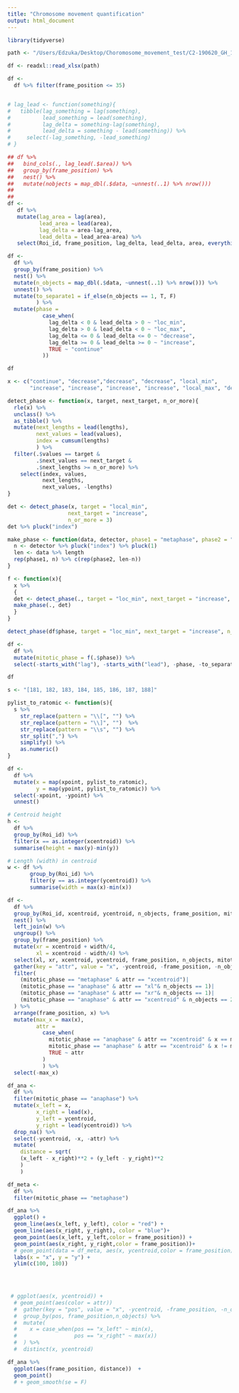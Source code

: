 ```yaml
---
title: "Chromosome movement quantification"
output: html_document
---
```




```r
library(tidyverse)

path <- "/Users/Edzuka/Desktop/Choromosome_movement_test/C2-190620_GH_100p10s_002_macro.xlsx"

df <- readxl::read_xlsx(path)

df <- 
  df %>% filter(frame_position <= 35)


# lag_lead <- function(something){
#   tibble(lag_something = lag(something), 
#          lead_something = lead(something),
#          lag_delta = something-lag(something),
#          lead_delta = something - lead(something)) %>% 
#     select(-lag_something, -lead_something)
# }

## df %>% 
##   bind_cols(., lag_lead(.$area)) %>% 
##   group_by(frame_position) %>%
##   nest() %>% 
##   mutate(nobjects = map_dbl(.$data, ~unnest(..1) %>% nrow()))
##   
## 
df <- 
   df %>% 
   mutate(lag_area = lag(area),
          lead_area = lead(area), 
          lag_delta = area-lag_area,
          lead_delta = lead_area-area) %>% 
   select(Roi_id, frame_position, lag_delta, lead_delta, area, everything())

df <- 
  df %>% 
  group_by(frame_position) %>% 
  nest() %>% 
  mutate(n_objects = map_dbl(.$data, ~unnest(..1) %>% nrow())) %>% 
  unnest() %>% 
  mutate(to_separate1 = if_else(n_objects == 1, T, F)
         ) %>% 
  mutate(phase =
           case_when(
             lag_delta < 0 & lead_delta > 0 ~ "loc_min",
             lag_delta > 0 & lead_delta < 0 ~ "loc_max",
             lag_delta <= 0 & lead_delta <= 0 ~ "decrease",
             lag_delta >= 0 & lead_delta >= 0 ~ "increase",
             TRUE ~ "continue"
           ))

df
```


```r
x <- c("continue", "decrease","decrease", "decrease", "local_min", 
       "increase", "increase", "increase", "increase", "local_max", "decrease")

detect_phase <- function(x, target, next_target, n_or_more){
  rle(x) %>% 
  unclass() %>% 
  as_tibble() %>% 
  mutate(next_lengths = lead(lengths),
         next_values = lead(values),
         index = cumsum(lengths)
         ) %>% 
  filter(.$values == target & 
         .$next_values == next_target & 
         .$next_lengths >= n_or_more) %>% 
    select(index, values, 
           next_lengths, 
           next_values, -lengths)
}

det <- detect_phase(x, target = "local_min", 
                   next_target = "increase", 
                   n_or_more = 3)
det %>% pluck("index")

make_phase <- function(data, detector, phase1 = "metaphase", phase2 = "anaphase"){
  n <- detector %>% pluck("index") %>% pluck(1)
  len <- data %>% length
  rep(phase1, n) %>% c(rep(phase2, len-n))
}
```


```r
f <- function(x){
  x %>% 
  {
  det <- detect_phase(., target = "loc_min", next_target = "increase", n_or_more = 3)
  make_phase(., det)
  }
}

detect_phase(df$phase, target = "loc_min", next_target = "increase", n_or_more = 3)
```


```r
df <- 
  df %>% 
  mutate(mitotic_phase = f(.$phase)) %>% 
  select(-starts_with("lag"), -starts_with("lead"), -phase, -to_separate1)
```

```r
df
```


```r
s <- "[181, 182, 183, 184, 185, 186, 187, 188]"

pylist_to_ratomic <- function(s){
  s %>% 
    str_replace(pattern = "\\[", "") %>% 
    str_replace(pattern = "\\]", "")  %>%
    str_replace(pattern = "\\s", "") %>% 
    str_split(",") %>%
    simplify() %>% 
    as.numeric()
}


```

```r
df <- 
  df %>% 
  mutate(x = map(xpoint, pylist_to_ratomic), 
         y = map(ypoint, pylist_to_ratomic)) %>% 
  select(-xpoint, -ypoint) %>% 
  unnest()

# Centroid height
h <- 
  df %>% 
  group_by(Roi_id) %>% 
  filter(x == as.integer(xcentroid)) %>% 
  summarise(height = max(y)-min(y))

# Length (width) in centroid
w <- df %>% 
       group_by(Roi_id) %>% 
       filter(y == as.integer(ycentroid)) %>% 
       summarise(width = max(x)-min(x))

df <- 
  df %>% 
  group_by(Roi_id, xcentroid, ycentroid, n_objects, frame_position, mitotic_phase) %>% 
  nest() %>% 
  left_join(w) %>% 
  ungroup() %>% 
  group_by(frame_position) %>% 
  mutate(xr = xcentroid + width/4,
         xl = xcentroid - width/4) %>% 
  select(xl, xr, xcentroid, ycentroid, frame_position, n_objects, mitotic_phase) %>% 
  gather(key = "attr", value = "x", -ycentroid, -frame_position, -n_objects, -mitotic_phase) %>%
  filter(
    (mitotic_phase == "metaphase" & attr == "xcentroid")|
    (mitotic_phase == "anaphase" & attr == "xl"& n_objects == 1)|
    (mitotic_phase == "anaphase" & attr == "xr"& n_objects == 1)|
    (mitotic_phase == "anaphase" & attr == "xcentroid" & n_objects == 2)
  ) %>% 
  arrange(frame_position, x) %>% 
  mutate(max_x = max(x), 
         attr = 
           case_when(
             mitotic_phase == "anaphase" & attr == "xcentroid" & x == max_x ~ "xr",
             mitotic_phase == "anaphase" & attr == "xcentroid" & x != max_x ~ "xl",
             TRUE ~ attr
           )
           ) %>%
  select(-max_x)

df_ana <- 
  df %>% 
  filter(mitotic_phase == "anaphase") %>% 
  mutate(x_left = x,
         x_right = lead(x),
         y_left = ycentroid,
         y_right = lead(ycentroid)) %>% 
  drop_na() %>%
  select(-ycentroid, -x, -attr) %>% 
  mutate(
    distance = sqrt(
    (x_left - x_right)**2 + (y_left - y_right)**2
    )
    )

df_meta <- 
  df %>% 
  filter(mitotic_phase == "metaphase")

df_ana %>% 
  ggplot() + 
  geom_line(aes(x_left, y_left), color = "red") + 
  geom_line(aes(x_right, y_right), color = "blue")+
  geom_point(aes(x_left, y_left,color = frame_position)) + 
  geom_point(aes(x_right, y_right,color = frame_position))+
  # geom_point(data = df_meta, aes(x, ycentroid,color = frame_position))+
  labs(x = "x", y = "y") + 
  ylim(c(100, 180))
  


  
 # ggplot(aes(x, ycentroid)) + 
  # geom_point(aes(color = attr))
  #  gather(key = "pos", value = "x", -ycentroid, -frame_position, -n_objects) %>% 
  #  group_by(pos, frame_position,n_objects) %>% 
  #  mutate(
  #    x = case_when(pos == "x_left" ~ min(x), 
  #                  pos == "x_right" ~ max(x))
  #  ) %>% 
  #  distinct(x, ycentroid)
```


```r
df_ana %>% 
  ggplot(aes(frame_position, distance))  + 
  geom_point()
  # + geom_smooth(se = F)
  
```






